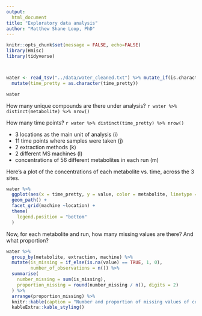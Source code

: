 ```yaml
---
output: 
  html_document
title: "Exploratory data analysis"
author: "Matthew Shane Loop, PhD"
---
```


```r
knitr::opts_chunk$set(message = FALSE, echo=FALSE)
library(Hmisc)
library(tidyverse)



water <- read_tsv("../data/water_cleaned.txt") %>% mutate_if(is.character, funs(na_if(., ""))) %>%
  mutate(time_pretty = as.character(time_pretty))

water
```

How many unique compounds are there under analysis? `r water %>% distinct(metabolite) %>% nrow()`

How many time points? `r water %>% distinct(time_pretty) %>% nrow()`

* 3 locations as the main unit of analysis (i)
* 11 time points where samples were taken (j)
* 2 extraction methods (k)
* 2 different MS machines (l)
* concentrations of 56 different metabolites in each run (m)

Here's a plot of the concentrations of each metabolite vs. time, across the 3 sites.

```r
water %>%
  ggplot(aes(x = time_pretty, y = value, color = metabolite, linetype = extraction, group = interaction(extraction, metabolite))) +
  geom_path() +
  facet_grid(machine ~location) +
  theme(
    legend.position = "bottom"
  )
```

Now, for each metabolite and run, how many missing values are there? And what proportion?
```r
water %>%
  group_by(metabolite, extraction, machine) %>%
  mutate(is_missing = if_else(is.na(value) == TRUE, 1, 0),
         number_of_observations = n()) %>%
  summarise(
    number_missing = sum(is_missing),
    proportion_missing = round(number_missing / n(), digits = 2)
  ) %>%
  arrange(proportion_missing) %>%
  knitr::kable(caption = "Number and proportion of missing values of concentration, across all locations and time points (n = 33). The number of missing values is not always consistent for a given metabolite between the two runs.") %>%
  kableExtra::kable_styling()
```


